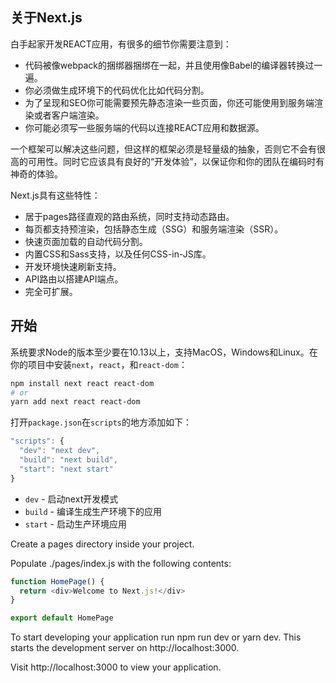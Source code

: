 ## 关于Next.js

白手起家开发REACT应用，有很多的细节你需要注意到：
- 代码被像webpack的捆绑器捆绑在一起，并且使用像Babel的编译器转换过一遍。
- 你必须做生成环境下的代码优化比如代码分割。
- 为了呈现和SEO你可能需要预先静态渲染一些页面，你还可能使用到服务端渲染或者客户端渲染。
- 你可能必须写一些服务端的代码以连接REACT应用和数据源。

一个框架可以解决这些问题，但这样的框架必须是轻量级的抽象，否则它不会有很高的可用性。同时它应该具有良好的“开发体验”，以保证你和你的团队在编码时有神奇的体验。

Next.js具有这些特性：
- 居于pages路径直观的路由系统，同时支持动态路由。
- 每页都支持预渲染，包括静态生成（SSG）和服务端渲染（SSR）。
- 快速页面加载的自动代码分割。
- 内置CSS和Sass支持，以及任何CSS-in-JS库。
- 开发环境快速刷新支持。
- API路由以搭建API端点。
- 完全可扩展。

## 开始

系统要求Node的版本至少要在10.13以上，支持MacOS，Windows和Linux。在你的项目中安装`next`，`react`，和`react-dom`：

```bash
npm install next react react-dom
# or
yarn add next react react-dom
```

打开`package.json`在`scripts`的地方添加如下：

```js
"scripts": {
  "dev": "next dev",
  "build": "next build",
  "start": "next start"
}
```
- `dev` - 启动next开发模式
- `build` - 编译生成生产环境下的应用
- `start` - 启动生产环境应用

Create a pages directory inside your project.

Populate ./pages/index.js with the following contents:

```js
function HomePage() {
  return <div>Welcome to Next.js!</div>
}

export default HomePage
```

To start developing your application run npm run dev or yarn dev. This starts the development server on http://localhost:3000.

Visit http://localhost:3000 to view your application.

